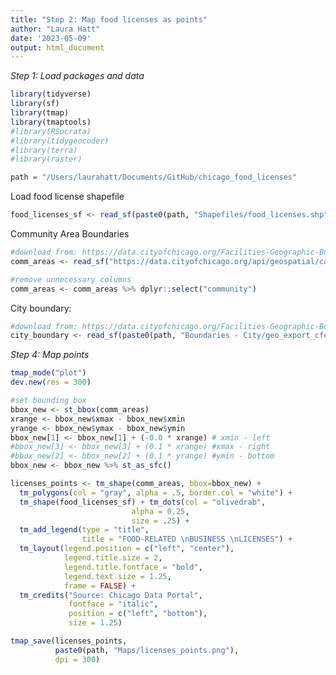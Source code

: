 ```yaml
---
title: "Step 2: Map food licenses as points"
author: "Laura Hatt"
date: '2023-05-09'
output: html_document
---
```



*Step 1: Load packages and data*

```r
library(tidyverse)
library(sf)
library(tmap)
library(tmaptools)
#library(RSocrata)
#library(tidygeocoder)
#library(terra)
#library(raster)

path = "/Users/laurahatt/Documents/GitHub/chicago_food_licenses"
```

Load food license shapefile
```r
food_licenses_sf <- read_sf(paste0(path, "Shapefiles/food_licenses.shp"))
```


Community Area Boundaries
```r
#download from: https://data.cityofchicago.org/Facilities-Geographic-Boundaries/Boundaries-Community-Areas-current-/cauq-8yn6
comm_areas <- read_sf("https://data.cityofchicago.org/api/geospatial/cauq-8yn6?method=export&format=GeoJSON")

#remove unnecessary columns
comm_areas <- comm_areas %>% dplyr::select("community")
```


City boundary:
```r
#download from: https://data.cityofchicago.org/Facilities-Geographic-Boundaries/Boundaries-City/ewy2-6yfk
city_boundary <- read_sf(paste0(path, "Boundaries - City/geo_export_cfed233e-18b2-4fca-bb9b-28ed65952e25.shp"))
```



*Step 4: Map points*

```r
tmap_mode("plot") 
dev.new(res = 300)
```

```r
#set bounding box
bbox_new <- st_bbox(comm_areas) 
xrange <- bbox_new$xmax - bbox_new$xmin 
yrange <- bbox_new$ymax - bbox_new$ymin 
bbox_new[1] <- bbox_new[1] + (-0.0 * xrange) # xmin - left
#bbox_new[3] <- bbox_new[3] + (0.1 * xrange) #xmax - right
#bbox_new[2] <- bbox_new[2] + (0.1 * yrange) #ymin - bottom
bbox_new <- bbox_new %>% st_as_sfc() 
```

```r
licenses_points <- tm_shape(comm_areas, bbox=bbox_new) + 
  tm_polygons(col = "gray", alpha = .5, border.col = "white") +
  tm_shape(food_licenses_sf) + tm_dots(col = "olivedrab",
                           alpha = 0.25,
                           size = .25) +
  tm_add_legend(type = "title",
                title = "FOOD-RELATED \nBUSINESS \nLICENSES") +
  tm_layout(legend.position = c("left", "center"),
            legend.title.size = 2,
            legend.title.fontface = "bold",
            legend.text.size = 1.25, 
            frame = FALSE) +
  tm_credits("Source: Chicago Data Portal", 
             fontface = "italic", 
             position = c("left", "bottom"), 
             size = 1.25) 

tmap_save(licenses_points,
          paste0(path, "Maps/licenses_points.png"),
          dpi = 300)
```

